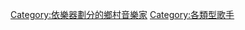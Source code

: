 {{Commons category|Country vocalists}}

[[Category:依樂器劃分的鄉村音樂家|Category:依樂器劃分的鄉村音樂家]]
[[Category:各類型歌手|Category:各類型歌手]]
